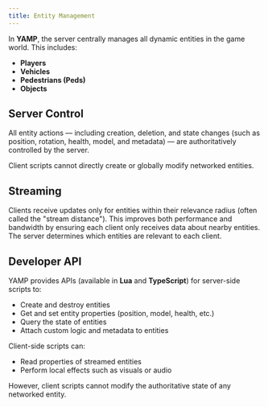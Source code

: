 ```yaml
---
title: Entity Management
---
```


In **YAMP**, the server centrally manages all dynamic entities in the game world. This includes:

* **Players**
* **Vehicles**
* **Pedestrians (Peds)**
* **Objects**

## Server Control

All entity actions — including creation, deletion, and state changes (such as position, rotation, health, model, and metadata) — are authoritatively controlled by the server.

Client scripts cannot directly create or globally modify networked entities.

## Streaming

Clients receive updates only for entities within their relevance radius (often called the "stream distance"). This improves both performance and bandwidth by ensuring each client only receives data about nearby entities. The server determines which entities are relevant to each client.

## Developer API

YAMP provides APIs (available in **Lua** and **TypeScript**) for server-side scripts to:

* Create and destroy entities
* Get and set entity properties (position, model, health, etc.)
* Query the state of entities
* Attach custom logic and metadata to entities

Client-side scripts can:

* Read properties of streamed entities
* Perform local effects such as visuals or audio

However, client scripts cannot modify the authoritative state of any networked entity.

